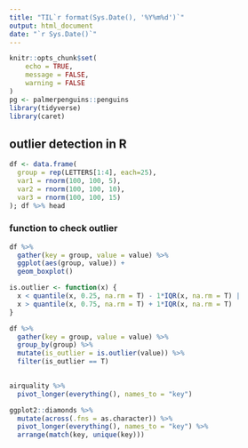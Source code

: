 ```yaml
---
title: "TIL`r format(Sys.Date(), '%Y%m%d')`"
output: html_document
date: "`r Sys.Date()`"
---
```


```r
knitr::opts_chunk$set(
	echo = TRUE,
	message = FALSE,
	warning = FALSE
)
pg <- palmerpenguins::penguins
library(tidyverse)
library(caret)
```

## outlier detection in R

```r
df <- data.frame(
  group = rep(LETTERS[1:4], each=25),
  var1 = rnorm(100, 100, 5),
  var2 = rnorm(100, 100, 10),
  var3 = rnorm(100, 100, 15)
); df %>% head
```

### function to check outlier

```r
df %>% 
  gather(key = group, value = value) %>% 
  ggplot(aes(group, value)) +
  geom_boxplot()
```


```r
is.outlier <- function(x) {
  x < quantile(x, 0.25, na.rm = T) - 1*IQR(x, na.rm = T) |
  x > quantile(x, 0.75, na.rm = T) + 1*IQR(x, na.rm = T) 
}
```

```r
df %>% 
  gather(key = group, value = value) %>% 
  group_by(group) %>% 
  mutate(is_outlier = is.outlier(value)) %>% 
  filter(is_outlier == T)
  
```

```r
airquality %>% 
  pivot_longer(everything(), names_to = "key")
```

```r
ggplot2::diamonds %>%      
  mutate(across(.fns = as.character)) %>%     
  pivot_longer(everything(), names_to = "key") %>%     
  arrange(match(key, unique(key))) 
```










